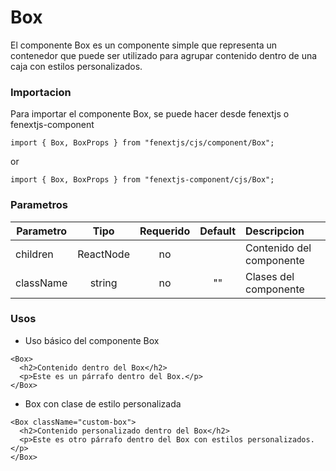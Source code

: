 # Box

El componente Box es un componente simple que representa un contenedor que puede ser utilizado para agrupar contenido dentro de una caja con estilos personalizados.

### Importacion

Para importar el componente Box, se puede hacer desde fenextjs o fenextjs-component

```tsx copy
import { Box, BoxProps } from "fenextjs/cjs/component/Box";
```

or

```tsx copy
import { Box, BoxProps } from "fenextjs-component/cjs/Box";
```

### Parametros

| Parametro |   Tipo    | Requerido | Default | Descripcion              |
| --------- | :-------: | :-------: | :-----: | :----------------------- |
| children  | ReactNode |    no     |         | Contenido del componente |
| className |  string   |    no     |   ""    | Clases del componente    |

### Usos

- Uso básico del componente Box

```tsx copy
<Box>
  <h2>Contenido dentro del Box</h2>
  <p>Este es un párrafo dentro del Box.</p>
</Box>
```

- Box con clase de estilo personalizada

```tsx copy
<Box className="custom-box">
  <h2>Contenido personalizado dentro del Box</h2>
  <p>Este es otro párrafo dentro del Box con estilos personalizados.</p>
</Box>
```
